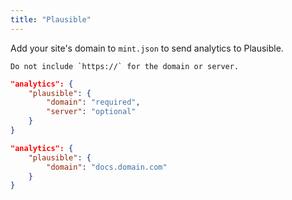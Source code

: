 ```yaml
---
title: "Plausible"
---
```


Add your site's domain to `mint.json` to send analytics to Plausible.

<Info>

    Do not include `https://` for the domain or server.

</Info>

<CodeGroup>

```json Analytics options in mint.json
"analytics": {
    "plausible": {
        "domain": "required",
        "server": "optional"
    }
}
```

```json Example
"analytics": {
    "plausible": {
        "domain": "docs.domain.com"
    }
}
```

</CodeGroup>
